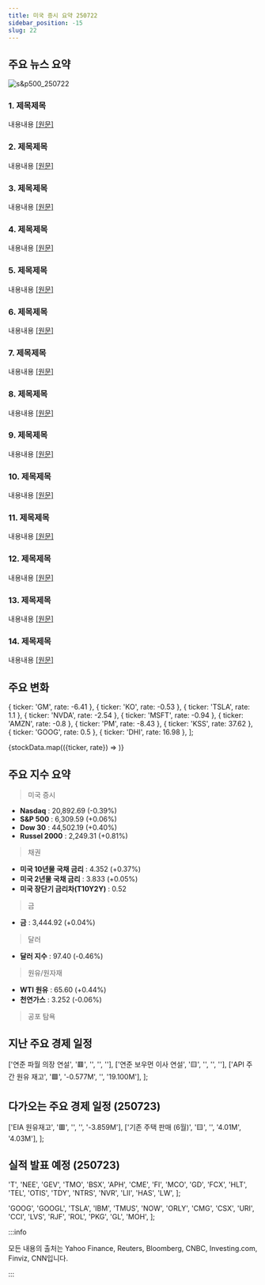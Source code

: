 ```yaml
---
title: 미국 증시 요약 250722
sidebar_position: -15
slug: 22
---
```


## 주요 뉴스 요약

![s&p500_250722](/map/250722.png)

### 1. **제목제목**

내용내용 [[원문]](https://finance.yahoo.com/news/live/stock-market-today-sp-500-ekes-out-new-record-amid-wave-of-earnings-trade-updates-200345552.html)

### 2. **제목제목**

내용내용 [[원문]](https://www.reuters.com/world/us/us-treasury-chief-no-need-feds-powell-step-down-right-now-2025-07-22/)

### 3. **제목제목**

내용내용 [[원문]](https://www.reuters.com/business/media-telecom/t-mobiles-5g-power-comcast-charter-wireless-business-plans-2025-07-22/)

### 4. **제목제목**

내용내용 [[원문]](https://www.reuters.com/sustainability/boards-policy-regulation/universals-775-million-downtown-deal-may-hinder-competition-eu-regulators-warn-2025-07-22/)

### 5. **제목제목**

내용내용 [[원문]](https://www.reuters.com/business/autos-transportation/teslas-california-sales-down-seven-straight-quarters-2025-07-22/)

### 6. **제목제목**

내용내용 [[원문]](https://www.reuters.com/business/coca-cola-beats-zero-calorie-sodas-higher-prices-launch-cane-sugar-based-drink-2025-07-22/)

### 7. **제목제목**

내용내용 [[원문]](https://www.reuters.com/business/retail-consumer/philip-morris-shares-slide-early-trade-after-quarterly-revenue-miss-2025-07-22/)

### 8. **제목제목**

내용내용 [[원문]](https://www.reuters.com/business/aerospace-defense/rtx-cuts-2025-profit-forecast-tariff-costs-weigh-2025-07-22/)

### 9. **제목제목**

내용내용 [[원문]](https://www.reuters.com/business/aerospace-defense/lockheed-martin-second-quarter-profit-plummets-16-billion-charge-2025-07-22/)

### 10. **제목제목**

내용내용 [[원문]](https://www.reuters.com/business/aerospace-defense/northrop-grumman-lifts-2025-profit-forecast-strong-demand-weapons-2025-07-22/)

### 11. **제목제목**

내용내용 [[원문]](https://www.reuters.com/business/autos-transportation/trump-tariffs-take-1-billion-bite-out-gm-earnings-shares-fall-2025-07-22/)

### 12. **제목제목**

내용내용 [[원문]](https://www.reuters.com/business/texas-instruments-slumps-tariff-uncertainty-weighs-demand-2025-07-22/)

### 13. **제목제목**

내용내용 [[원문]](https://finance.yahoo.com/news/intuitive-surgical-reports-upbeat-quarterly-220629212.html)

### 14. **제목제목**

내용내용 [[원문]](https://www.reuters.com/business/insurer-chubbs-second-quarter-profit-rises-strong-underwriting-business-2025-07-22/)

## 주요 변화

  { ticker: 'GM', rate: -6.41 },
  { ticker: 'KO', rate: -0.53 },
  { ticker: 'TSLA', rate: 1.1 },
  { ticker: 'NVDA', rate: -2.54 },
  { ticker: 'MSFT', rate: -0.94 },
  { ticker: 'AMZN', rate: -0.8 },
  { ticker: 'PM', rate: -8.43 },
  { ticker: 'KSS', rate: 37.62 },
  { ticker: 'GOOG', rate: 0.5 },
  { ticker: 'DHI', rate: 16.98 },
];

{stockData.map(({ticker, rate}) => <StockCardMini key={ticker} ticker={ticker} rate={rate}></StockCardMini>)}

## 주요 지수 요약

> 미국 증시

- **Nasdaq** : 20,892.69 (-0.39%)
- **S&P 500** : 6,309.59 (+0.06%)
- **Dow 30** : 44,502.19 (+0.40%)
- **Russel 2000** : 2,249.31 (+0.81%)

> 채권

- **미국 10년물 국채 금리** : 4.352 (+0.37%)
- **미국 2년물 국채 금리** : 3.833 (+0.05%)
- **미국 장단기 금리차(T10Y2Y)** : 0.52

> 금

- **금** : 3,444.92 (+0.04%)

> 달러

- **달러 지수** : 97.40 (-0.46%)

> 원유/원자재

- **WTI 원유** : 65.60 (+0.44%)
- **천연가스** : 3.252 (-0.06%)

> 공포 탐욕

<FearAndGreed fearAndGreedIndex={73} vix={16.5} vixRate={-0.9} />

## 지난 주요 경제 일정

  ['연준 파월 의장 연설', '🟥', '', '', ''],
  ['연준 보우먼 이사 연설', '🟨', '', '', ''],
  ['API 주간 원유 재고', '🟩', '-0.577M', '', '19.100M'],
];

<EconomicCalendar data={eventsData} />

## 다가오는 주요 경제 일정 (250723)

  ['EIA 원유재고', '🟥', '', '', '-3.859M'],
  ['기존 주택 판매 (6월)', '🟨', '', '4.01M', '4.03M'],
];

<EconomicCalendar data={nextEventsData} />

## 실적 발표 예정 (250723)

  'T',
  'NEE',
  'GEV',
  'TMO',
  'BSX',
  'APH',
  'CME',
  'FI',
  'MCO',
  'GD',
  'FCX',
  'HLT',
  'TEL',
  'OTIS',
  'TDY',
  'NTRS',
  'NVR',
  'LII',
  'HAS',
  'LW',
];

  'GOOG',
  'GOOGL',
  'TSLA',
  'IBM',
  'TMUS',
  'NOW',
  'ORLY',
  'CMG',
  'CSX',
  'URI',
  'CCI',
  'LVS',
  'RJF',
  'ROL',
  'PKG',
  'GL',
  'MOH',
];

<EarningsBoard stocksBMO={stocksBMO} stocksAMC={stocksAMC} />

:::info

모든 내용의 출처는 Yahoo Finance, Reuters, Bloomberg, CNBC, Investing.com, Finviz, CNN입니다.

:::
